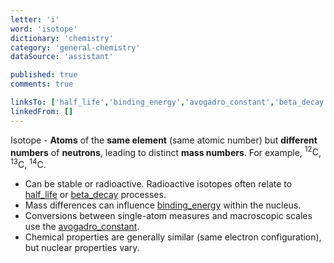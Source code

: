 ```yaml
---
letter: 'i'
word: 'isotope'
dictionary: 'chemistry'
category: 'general-chemistry'
dataSource: 'assistant'

published: true
comments: true

linksTo: ['half_life','binding_energy','avogadro_constant','beta_decay']
linkedFrom: []
---
```


<a id="isotope">Isotope</a> - **Atoms** of the **same element** (same atomic number) but **different numbers** of **neutrons**, leading to distinct **mass numbers**. For example, $^{12}\mathrm{C}$, $^{13}\mathrm{C}$, $^{14}\mathrm{C}$.

- Can be stable or radioactive. Radioactive isotopes often relate to [half_life](#half_life) or [beta_decay](#beta_decay) processes.
- Mass differences can influence [binding_energy](#binding_energy) within the nucleus.
- Conversions between single-atom measures and macroscopic scales use the [avogadro_constant](#avogadro_constant).
- Chemical properties are generally similar (same electron configuration), but nuclear properties vary.

